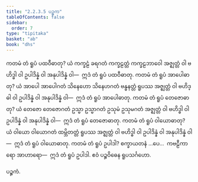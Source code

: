 ```yaml
---
title: "2.2.3.5 ပဉ္စက"
tableOfContents: false
sidebar:
  order: 7
type: "tipitaka"
basket: "ab"
book: "dhs"
---
```



<DynamicBreadcrumb />

<Division number="967" book="dhs">

<Paragraph number="1624" book="dhs">
ကတမံ တံ ရူပံ ပထဝီဓာတု? ယံ ကက္ခဠံ ခရဂတံ ကက္ခဠတ္တံ ကက္ခဠဘာဝေါ အဇ္ဈတ္တံ ဝါ ဗဟိဒ္ဓါ ဝါ ဥပါဒိန္နံ ဝါ အနုပါဒိန္နံ ဝါ—  ဣဒံ တံ ရူပံ ပထဝီဓာတု.
</Paragraph>

</Division>
<Division number="968" book="dhs">

<Paragraph number="1625" book="dhs">
ကတမံ တံ ရူပံ အာပေါဓာတု? ယံ အာပေါ အာပေါဂတံ သိနေဟော သိနေဟဂတံ ဗန္ဓနတ္တံ ရူပဿ အဇ္ဈတ္တံ ဝါ ဗဟိဒ္ဓါ ဝါ ဥပါဒိန္နံ ဝါ အနုပါဒိန္နံ ဝါ—  ဣဒံ တံ ရူပံ အာပေါဓာတု.
</Paragraph>

</Division>
<Division number="969" book="dhs">

<Paragraph number="1626" book="dhs">
ကတမံ တံ ရူပံ တေဇောဓာတု? ယံ တေဇော တေဇောဂတံ ဥသ္မာ ဥသ္မာဂတံ ဥသုမံ ဥသုမဂတံ အဇ္ဈတ္တံ ဝါ ဗဟိဒ္ဓါ ဝါ ဥပါဒိန္နံ ဝါ အနုပါဒိန္နံ ဝါ—  ဣဒံ တံ ရူပံ တေဇောဓာတု.
</Paragraph>

</Division>
<Division number="970" book="dhs">

<Paragraph number="1627" book="dhs">
ကတမံ တံ ရူပံ ဝါယောဓာတု? ယံ ဝါယော ဝါယောဂတံ ထမ္ဘိတတ္တံ ရူပဿ အဇ္ဈတ္တံ ဝါ ဗဟိဒ္ဓါ ဝါ ဥပါဒိန္နံ ဝါ အနုပါဒိန္နံ ဝါ—  ဣဒံ တံ ရူပံ ဝါယောဓာတု.
</Paragraph>

</Division>
<Division number="971" book="dhs">

<Paragraph number="1628" book="dhs">
ကတမံ တံ ရူပံ ဥပါဒါ? စက္ခာယတနံ …ပေ…  ကဗဠီကာရော အာဟာရော—  ဣဒံ တံ ရူပံ ဥပါဒါ.

</Paragraph>
</Division>

<Paragraph number="1629" type="center" book="dhs">
ဧဝံ ပဉ္စဝိဓေန ရူပသင်္ဂဟော.

  
ပဉ္စကံ.
</Paragraph>